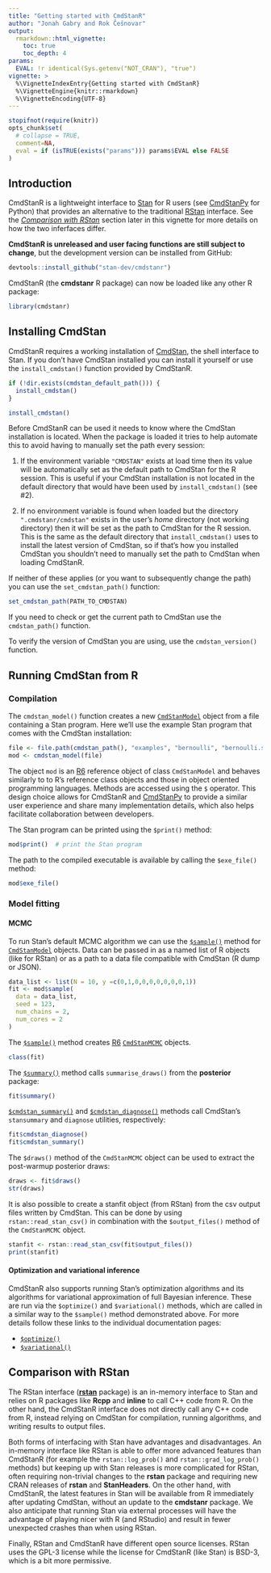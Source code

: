 ```yaml
---
title: "Getting started with CmdStanR"
author: "Jonah Gabry and Rok Češnovar"
output: 
  rmarkdown::html_vignette:
    toc: true
    toc_depth: 4
params:
  EVAL: !r identical(Sys.getenv("NOT_CRAN"), "true")
vignette: >
  %\VignetteIndexEntry{Getting started with CmdStanR}
  %\VignetteEngine{knitr::rmarkdown}
  %\VignetteEncoding{UTF-8}
---
```


```r
stopifnot(require(knitr))
opts_chunk$set(
  # collapse = TRUE,
  comment=NA,
  eval = if (isTRUE(exists("params"))) params$EVAL else FALSE
)
```


## Introduction

CmdStanR is a lightweight interface to [Stan](https://mc-stan.org) for R users
(see [CmdStanPy](https://github.com/stan-dev/cmdstanpy) for Python) that
provides an alternative to the traditional [RStan](https://mc-stan.org/rstan)
interface. See the [*Comparison with RStan*](#comparison-with-rstan) section
later in this vignette for more details on how the two inferfaces differ.

**CmdStanR is unreleased and user facing functions are still subject to change**, 
but the development version can be installed from GitHub:

```r
devtools::install_github("stan-dev/cmdstanr")
```

CmdStanR (the **cmdstanr** R package) can now be loaded like any other R package:

```r
library(cmdstanr)
```

## Installing CmdStan

CmdStanR requires a working installation of
[CmdStan](https://mc-stan.org/users/interfaces/cmdstan), the shell interface to
Stan. If you don't have CmdStan installed you can install it yourself or use the
`install_cmdstan()` function provided by CmdStanR.

```r
if (!dir.exists(cmdstan_default_path())) {
  install_cmdstan()
}
```
```r
install_cmdstan()
```

Before CmdStanR can be used it needs to know where the CmdStan installation is
located. When the package is loaded it tries to help automate this to avoid
having to manually set the path every session:

1. If the environment variable `"CMDSTAN"` exists at load time then its value
will be automatically set as the default path to CmdStan for the R session. This
is useful if your CmdStan installation is not located in the default directory
that would have been used by `install_cmdstan()` (see #2).

2. If no environment variable is found when loaded but the directory
`".cmdstanr/cmdstan"` exists in the user's *home* directory (not working
directory) then it will be set as the path to CmdStan for the R session. This is
the same as the default directory that `install_cmdstan()` uses to install the
latest version of CmdStan, so if that's how you installed CmdStan you shouldn't
need to manually set the path to CmdStan when loading CmdStanR.

If neither of these applies (or you want to subsequently change the path) you
can use the `set_cmdstan_path()` function:

```r
set_cmdstan_path(PATH_TO_CMDSTAN)
```

If you need to check or get the current path to CmdStan use the 
`cmdstan_path()` function.

To verify the version of CmdStan you are using, use the `cmdstan_version()`
function.

## Running CmdStan from R

### Compilation 

The `cmdstan_model()` function creates a new
[`CmdStanModel`](https://mc-stan.org/cmdstanr/reference/CmdStanModel.html)
object from a file containing a Stan program. Here we'll use the example Stan
program that comes with the CmdStan installation:

```r
file <- file.path(cmdstan_path(), "examples", "bernoulli", "bernoulli.stan")
mod <- cmdstan_model(file)
```

The object `mod` is an [R6](https://r6.r-lib.org/) reference object of class
`CmdStanModel` and behaves similarly to to R's reference class objects and those
in object oriented programming languages. Methods are accessed using the `$`
operator. This design choice allows for CmdStanR and
[CmdStanPy](https://github.com/stan-dev/cmdstanpy) to provide a similar user
experience and share many implementation details, which also helps facilitate
collaboration between developers.

The Stan program can be printed using the `$print()` method: 

```r
mod$print()  # print the Stan program
```

The path to the compiled executable is available by calling the `$exe_file()`
method:

```r
mod$exe_file()
```

### Model fitting

#### MCMC

To run Stan's default MCMC algorithm we can use the
[`$sample()`](https://mc-stan.org/cmdstanr/reference/model-method-sample.html)
method for
[`CmdStanModel`](https://mc-stan.org/cmdstanr/reference/CmdStanModel.html)
objects. Data can be passed in as a named list of R objects (like for RStan) or
as a path to a data file compatible with CmdStan (R dump or JSON).

```r
data_list <- list(N = 10, y =c(0,1,0,0,0,0,0,0,0,1))
fit <- mod$sample(
  data = data_list, 
  seed = 123, 
  num_chains = 2, 
  num_cores = 2
)
```

The
[`$sample()`](https://mc-stan.org/cmdstanr/reference/model-method-sample.html)
method creates [R6](https://r6.r-lib.org/)
[`CmdStanMCMC`](https://mc-stan.org/cmdstanr/reference/CmdStanMCMC.html)
objects.

```r
class(fit)
```

The [`$summary()`](https://mc-stan.org/cmdstanr/reference/fit-method-summary.html)
method calls `summarise_draws()` from the **posterior** package: 

```r
fit$summary()
```

[`$cmdstan_summary()`](https://mc-stan.org/cmdstanr/reference/fit-method-cmdstan_summary.html)
and
[`$cmdstan_diagnose()`](https://mc-stan.org/cmdstanr/reference/fit-method-cmdstan_summary.html)
methods call CmdStan's `stansummary` and `diagnose` utilities, respectively:

```r
fit$cmdstan_diagnose()
fit$cmdstan_summary()
```

The `$draws()` method of the `CmdStanMCMC` object can be used to extract
the post-warmup posterior draws:

```r
draws <- fit$draws()
str(draws)
```

It is also possible to create a stanfit object (from RStan) from the csv
output	files written by CmdStan. This can be done by using
`rstan::read_stan_csv()` in combination with the `$output_files()` method of the
`CmdStanMCMC` object.

```r
stanfit <- rstan::read_stan_csv(fit$output_files())
print(stanfit)
```

#### Optimization and variational inference

CmdStanR also supports running Stan's optimization algorithms and its algorithms
for variational approximation of full Bayesian inference. These are run via the
`$optimize()` and `$variational()` methods, which are called in a similar way to
the `$sample()` method demonstrated above. For more details follow these links
to the individual documentation pages:

* [`$optimize()`](https://mc-stan.org/cmdstanr/reference/model-method-optimize.html)
* [`$variational()`](https://mc-stan.org/cmdstanr/reference/model-method-variational.html)


## Comparison with RStan

The RStan interface ([**rstan**](https://mc-stan.org/rstan) package) is an
in-memory interface to Stan and relies on R packages like **Rcpp** and
**inline** to call C++ code from R. On the other hand, the CmdStanR interface does
not directly call any C++ code from R, instead relying on CmdStan for
compilation, running algorithms, and writing results to output files.

Both forms of interfacing with Stan have advantages and disadvantages. An
in-memory interface like RStan is able to offer more advanced features than
CmdStanR (for example the `rstan::log_prob()` and `rstan::grad_log_prob()`
methods) but keeping up with Stan releases is more complicated for RStan, often
requiring non-trivial changes to the **rstan** package and requiring new CRAN
releases of **rstan** and **StanHeaders**. On the other hand, with CmdStanR, 
the latest features in Stan will be available from R immediately after updating 
CmdStan, without an update to the **cmdstanr** package. We also anticipate that
running Stan via external processes will have the advantage of playing nicer with 
R (and RStudio) and result in fewer unexpected crashes than when using RStan.

Finally, RStan and CmdStanR have different open source licenses. RStan uses the 
GPL-3 license while the license for CmdStanR (like Stan) is BSD-3, which is a bit 
more permissive.

